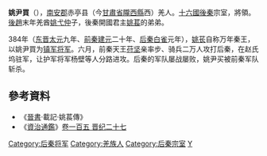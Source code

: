 '''姚尹買'''（{{bd|4世纪||384年|catIdx=Y}}），[[南安郡|南安郡]]赤亭县（今[[甘肅省|甘肅省]][[隴西縣|隴西縣]]西）羌人。[[十六國|十六國]][[後秦|後秦]]宗室，將領。[[後趙|後趙]]末年羌酋[[姚弋仲|姚弋仲]]子，後秦開國君主[[姚萇|姚萇]]的弟弟。

384年（[[东晋|东晋]][[太元_(东晋)|太元]]九年、[[前秦|前秦]][[建元_(前秦)|建元]]二十年、[[后秦|后秦]][[白雀|白雀]]元年），[[姚苌|姚苌]]自称万年秦王，以姚尹買为[[镇军将军|镇军将军]]。六月，前秦天王[[苻坚|苻坚]]亲率步、骑兵二万人攻打后秦，在赵氏坞驻军，让护军将军杨壁等人分路进攻。后秦的军队屡战屡败，姚尹买被前秦军队斩杀。

== 參考資料 ==
*《[[晉書|晉書]]·載記·姚萇傳》
*《[[資治通鑑|資治通鑑]]》[[s:資治通鑑/卷105|卷一百五 晋纪二十七]]

{{DEFAULTSORT:Y}}

[[Category:后秦将军|Category:后秦将军]]
[[Category:羌族人|Category:羌族人]]
[[Category:后秦宗室|Category:后秦宗室]]
[[Category:姚姓|Y]]